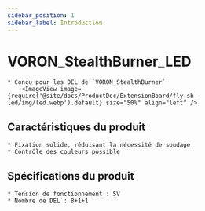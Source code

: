 ```yaml
---
sidebar_position: 1
sidebar_label: Introduction
---
```


# VORON_StealthBurner_LED

    * Conçu pour les DEL de `VORON_StealthBurner`
        <ImageView image={require('@site/docs/ProductDoc/ExtensionBoard/fly-sb-led/img/led.webp').default} size="50%" align="left" />

## Caractéristiques du produit

    * Fixation solide, réduisant la nécessité de soudage
    * Contrôle des couleurs possible

## Spécifications du produit

    * Tension de fonctionnement : 5V
    * Nombre de DEL : 8+1+1